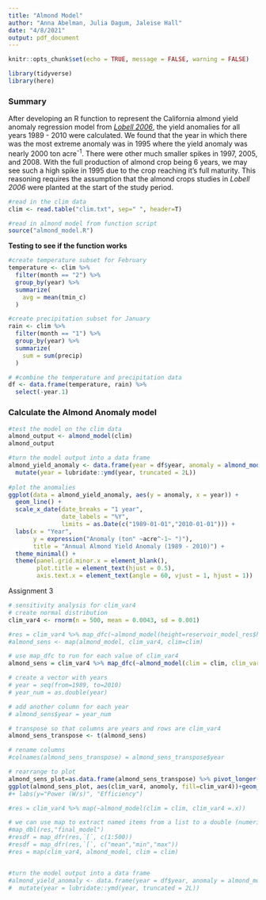```yaml
---
title: "Almond Model"
author: "Anna Abelman, Julia Dagum, Jaleise Hall"
date: "4/8/2021"
output: pdf_document
---
```


```r
knitr::opts_chunk$set(echo = TRUE, message = FALSE, warning = FALSE)

library(tidyverse)
library(here)
```

### Summary

After developing an R function to represent the California almond yield anomaly regression model from [*Lobell 2006*](https://gauchospace.ucsb.edu/courses/mod/resource/view.php?id=6782707), the yield anomalies for all years 1989 - 2010 were calculated. We found that the year in which there was the most extreme anomaly was in 1995 where the yield anomaly was nearly 2000 ton acre^-1^. There were other much smaller spikes in 1997, 2005, and 2008. With the full production of almond crop being 6 years, we may see such a high spike in 1995 due to the crop reaching it's full maturity. This reasoning requires the assumption that the almond crops studies in *Lobell 2006* were planted at the start of the study period.


```r
#read in the clim data
clim <- read.table("clim.txt", sep=" ", header=T)

#read in almond model from function script
source("almond_model.R")
```

**Testing to see if the function works**
```r
#create temperature subset for February
temperature <- clim %>%
  filter(month == "2") %>%
  group_by(year) %>%
  summarize(
    avg = mean(tmin_c)
  )

#create precipitation subset for January
rain <- clim %>%
  filter(month == "1") %>%
  group_by(year) %>%
  summarize(
    sum = sum(precip)
  )

# #combine the temperature and precipitation data
df <- data.frame(temperature, rain) %>%
  select(-year.1)
```

### Calculate the Almond Anomaly model
```r
#test the model on the clim data
almond_output <- almond_model(clim)
almond_output
```

```r

#turn the model output into a data frame
almond_yield_anomaly <- data.frame(year = df$year, anomaly = almond_model(clim)) %>% 
  mutate(year = lubridate::ymd(year, truncated = 2L))
  
#plot the anomalies
ggplot(data = almond_yield_anomaly, aes(y = anomaly, x = year)) +
  geom_line() +
  scale_x_date(date_breaks = "1 year",
               date_labels = "%Y",
               limits = as.Date(c("1989-01-01","2010-01-01"))) +
  labs(x = "Year",
       y = expression("Anomaly (ton" ~acre^-1~ ")"),
       title = "Annual Almond Yield Anomaly (1989 - 2010)") +
  theme_minimal() +
  theme(panel.grid.minor.x = element_blank(), 
        plot.title = element_text(hjust = 0.5),
        axis.text.x = element_text(angle = 60, vjust = 1, hjust = 1))
```
Assignment 3
```r
# sensitivity analysis for clim_var4
# create normal distribution 
clim_var4 <- rnorm(n = 500, mean = 0.0043, sd = 0.001)

#res = clim_var4 %>% map_dfc(~almond_model(height=reservoir_model_res$height, flow=reservoir_model_res$flow, Keff=.))
#almond_sens <- map(almond_model, clim_var4, clim=clim)

# use map_dfc to run for each value of clim_var4
almond_sens = clim_var4 %>% map_dfc(~almond_model(clim = clim, clim_var1 = -0.015, clim_var2 = 0.0046, clim_var3 = 0.07, clim_var4 = .x, intercept = 0.28))

# create a vector with years
# year = seq(from=1989, to=2010)
# year_num = as.double(year)

# add another column for each year
# almond_sens$year = year_num

# transpose so that columns are years and rows are clim_var4
almond_sens_transpose <- t(almond_sens)

# rename columns
#colnames(almond_sens_transpose) = almond_sens_transpose$year

# rearrange to plot
almond_sens_plot=as.data.frame(almond_sens_transpose) %>% pivot_longer(everything(),names_to="clim_var4", values_to="anomoly")
ggplot(almond_sens_plot, aes(clim_var4, anomoly, fill=clim_var4))+geom_boxplot() 
#+ labs(y="Power (W/s)", "Efficiency")

#res = clim_var4 %>% map(~almond_model(clim = clim, clim_var4 =.x))

# we can use map to extract named items from a list to a double (numeric)
#map_dbl(res,"final_model")
#resdf = map_dfr(res,`[`, c(1:500))
#resdf = map_dfr(res,`[`, c("mean","min","max"))
#res = map(clim_var4, almond_model, clim = clim) 


#turn the model output into a data frame
#almond_yield_anomaly <- data.frame(year = df$year, anomaly = almond_model(clim)) %>% 
#  mutate(year = lubridate::ymd(year, truncated = 2L))

```

